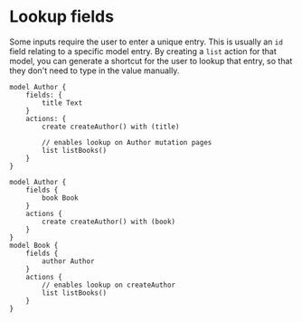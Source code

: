 # Lookup fields
Some inputs require the user to enter a unique entry. This is usually an `id` field relating to a specific model entry. By creating a `list` action for that model, you can generate a shortcut for the user to lookup that entry, so that they don't need to type in the value manually.

```keel
model Author {
    fields: {
        title Text
    }
    actions: {
        create createAuthor() with (title)

        // enables lookup on Author mutation pages
        list listBooks()
    }
}
```

```keel
model Author {
    fields {
        book Book
    }
    actions {
        create createAuthor() with (book)
    }
}
model Book {
    fields {
        author Author
    }
    actions {
        // enables lookup on createAuthor
        list listBooks()
    }
}
```